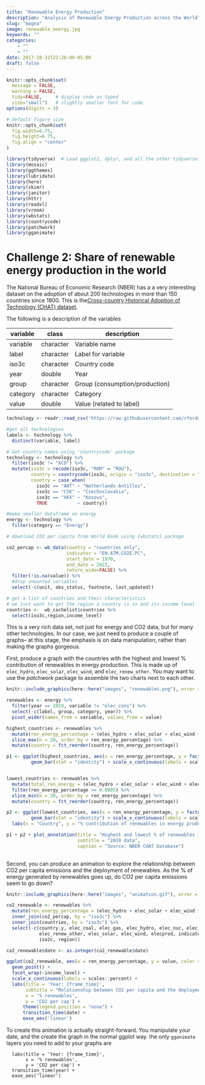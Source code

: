 ```yaml
---
title: "Renewable Energy Production"
description: "Analysis of Renewable Energy Production across the World"
slug: "magna"
image: renewable_energy.jpg
keywords: ""
categories: 
    - ""
    - ""
date: 2017-10-31T22:26:09-05:00
draft: false
---
```

```r
knitr::opts_chunk$set(
  message = FALSE, 
  warning = FALSE, 
  tidy=FALSE,     # display code as typed
  size="small")   # slightly smaller font for code
options(digits = 3)

# default figure size
knitr::opts_chunk$set(
  fig.width=6.75, 
  fig.height=6.75,
  fig.align = "center"
)
```

```r
library(tidyverse)  # Load ggplot2, dplyr, and all the other tidyverse packages
library(mosaic)
library(ggthemes)
library(lubridate)
library(here)
library(skimr)
library(janitor)
library(httr)
library(readxl)
library(vroom)
library(wbstats)
library(countrycode)
library(patchwork)
library(gganimate)
```

# Challenge 2: Share of renewable energy production in the world

The National Bureau of Economic Research (NBER) has a a very interesting
dataset on the adoption of about 200 technologies in more than 150
countries since 1800. This is the[Cross-country Historical Adoption of
Technology (CHAT)
dataset](https://www.nber.org/research/data/cross-country-historical-adoption-technology).

The following is a description of the variables

| **variable** | **class** | **description**                |
|--------------|-----------|--------------------------------|
| variable     | character | Variable name                  |
| label        | character | Label for variable             |
| iso3c        | character | Country code                   |
| year         | double    | Year                           |
| group        | character | Group (consumption/production) |
| category     | character | Category                       |
| value        | double    | Value (related to label)       |

```r

technology <- readr::read_csv('https://raw.githubusercontent.com/rfordatascience/tidytuesday/master/data/2022/2022-07-19/technology.csv')

#get all technologies
labels <- technology %>% 
  distinct(variable, label)

# Get country names using 'countrycode' package
technology <- technology %>% 
  filter(iso3c != "XCD") %>% 
  mutate(iso3c = recode(iso3c, "ROM" = "ROU"),
         country = countrycode(iso3c, origin = "iso3c", destination = "country.name"),
         country = case_when(
           iso3c == "ANT" ~ "Netherlands Antilles",
           iso3c == "CSK" ~ "Czechoslovakia",
           iso3c == "XKX" ~ "Kosovo",
           TRUE           ~ country))

#make smaller dataframe on energy
energy <- technology %>% 
  filter(category == "Energy")

# download CO2 per capita from World Bank using {wbstats} package

co2_percap <- wb_data(country = "countries_only", 
                      indicator = "EN.ATM.CO2E.PC", 
                      start_date = 1970, 
                      end_date = 2022,
                      return_wide=FALSE) %>% 
  filter(!is.na(value)) %>% 
  #drop unwanted variables
  select(-c(unit, obs_status, footnote, last_updated))

# get a list of countries and their characteristics
# we just want to get the region a country is in and its income level
countries <-  wb_cachelist$countries %>% 
  select(iso3c,region,income_level)

```

This is a very rich data set, not just for energy and CO2 data, but for
many other technologies. In our case, we just need to produce a couple
of graphs-- at this stage, the emphasis is on data manipulation, rather
than making the graphs gorgeous.

First, produce a graph with the countries with the highest and lowest %
contribution of renewables in energy production. This is made up of
`elec_hydro`, `elec_solar`, `elec_wind`, and `elec_renew_other`. You may
want to use the *patchwork* package to assemble the two charts next to
each other.

```r
knitr::include_graphics(here::here("images", "renewables.png"), error = FALSE)

renewables <- energy %>% 
  filter(year == 2019, variable != "elec_cons") %>%
  select(-c(label, group, category, year)) %>% 
  pivot_wider(names_from = variable, values_from = value)

highest_countries <- renewables %>% 
  mutate(ren_energy_percentage = (elec_hydro + elec_solar + elec_wind + elec_renew_other) / elecprod) %>% 
  slice_max(n = 20, order_by = ren_energy_percentage) %>% 
  mutate(country = fct_reorder(country, ren_energy_percentage))

p1 <- ggplot(highest_countries, aes(x = ren_energy_percentage, y = factor(country))) + 
         geom_bar(stat = "identity") + scale_x_continuous(labels = scales::percent) + labs(x = "Country", y = "% contribution of renewables in energy production")


lowest_countries <- renewables %>% 
  mutate(total_ren_energy = (elec_hydro + elec_solar + elec_wind + elec_renew_other), ren_energy_percentage = round((total_ren_energy / elecprod), digits = 5)) %>% 
  filter(ren_energy_percentage >= 0.0005) %>% 
  slice_min(n = 20, order_by = ren_energy_percentage) %>% 
  mutate(country = fct_reorder(country, ren_energy_percentage))

p2 <- ggplot(lowest_countries, aes(x = ren_energy_percentage, y = factor(country))) + 
         geom_bar(stat = "identity") + scale_x_continuous(labels = scales::percent) +
  labs(x = "Country", y = "% contribution of renewables in energy production")

p1 + p2 + plot_annotation(title = "Highest and lowest % of renewables in energy production", 
                          subtitle = "2019 data",
                          caption = "Source: NBER CHAT Database")
  
```

Second, you can produce an animation to explore the relationship between
CO2 per capita emissions and the deployment of renewables. As the % of
energy generated by renewables goes up, do CO2 per capita emissions seem
to go down?

```r
knitr::include_graphics(here::here("images", "animation.gif"), error = FALSE)

co2_renewable <- renewables %>% 
  mutate(ren_energy_percentage = (elec_hydro + elec_solar + elec_wind + elec_renew_other) / elecprod) %>% 
  inner_join(co2_percap, by = "iso3c") %>% 
  inner_join(countries, by = "iso3c") %>% 
  select(-c(country.y, elec_coal, elec_gas, elec_hydro, elec_nuc, elec_oil, 
            elec_renew_other, elec_solar, elec_wind, elecprod, indicator_id, indicator,
            iso2c, region))

co2_renewable$date <- as.integer(co2_renewable$date)

ggplot(co2_renewable, aes(x = ren_energy_percentage, y = value, color = income_level)) + 
  geom_point() +
  facet_wrap(~income_level) +
  scale_x_continuous(labels = scales::percent) +
  labs(title = 'Year: {frame_time}', 
       subtitle = "Relationship between CO2 per capita and the deployment of variables",
       x = '% renewables', 
       y = 'CO2 per cap') +
      theme(legend.position = "none") +
      transition_time(date) +
      ease_aes('linear')

```

To create this animation is actually straight-forward. You manipulate
your date, and the create the graph in the normal ggplot way. the only
`gganimate` layers you need to add to your graphs are

      labs(title = 'Year: {frame_time}', 
           x = '% renewables', 
           y = 'CO2 per cap') +
      transition_time(year) +
      ease_aes('linear')
